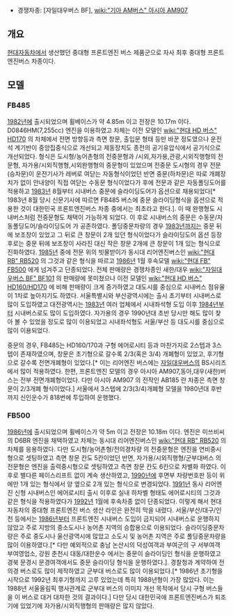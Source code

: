 * 경쟁차종: [자일대우버스 BF], [[wiki:"기아 AM버스" 아시아 AM907]]

== 개요 ==
[[현대자동차]]에서 생산했던 중대형 프론트엔진 버스 제품군으로 자사 최후 중대형 프론트엔진버스 차종이다.

== 모델 ==

=== FB485 ===
[[1982년]]에 출시되었으며 휠베이스가 약 4.85m 이고 전장은 10.17m 이다. D0846HM(7,255cc) 엔진을 이용하였고 차체는 이전 모델인 [[wiki:"현대 HD 버스" HD170]] 의 차체에서 전면 방향등과 측면 창문, 출입문 형태 등만 바꾼 정도였으나 운전석 계기반이 중앙집중식으로 개선되고 제동장치도 종전의 공기유압식에서 공기식으로 개선되었다. 
형식은 도시형/농어촌형의 전중문형과 /시외,자가용,관광,시외직행형의 전문형, 자가용/시외직행형,시외완행형의 중문형이 있었으며 전중문 도시형의 경우 전문(승차문)이 운전기사가 레버로 여닫는 자동형식이었던 반면 중문(하차문)은 따로 개폐장치가 없이 안내양이 직접 여닫는 수동문 형식이었다가 후에 전문과 같은 자동폴딩도어를 적용하고 [[1983년]] 8월부터 시내버스 중문에 슬라이딩도어가 옵션으로 채용되었다[* 1983년 8월 당시 신문기사에 따르면 FB485 버스에 중문 슬라이딩형식을 옵션으로 적용한 것이 대한민국 프론트엔진버스 차종 중에서는 최초라고 한다.]. 이 때 완행형도 시내버스처럼 전중문형도 채택이 가능하게 되었다. 이 후로 시내버스의 중문은 수동문/자동폴딩도어/슬라이딩도어 가 공존하였다. 폴딩중문차량의 경우 [[1983년]]까지는 중문 뒤에 보조창이 있었고 그 뒤로 큰 창문이 2개 있던 형식이었다가 슬라이딩도어 옵션 등장 후로는 중문 뒤에 보조창이 사라진 대신 작은 창문 2개에 큰 창문이 1개 있는 형식으로 진화하였다. [[1985년]] 중에 전문 위의 빗물받이가 동시대 리어엔진버스인 [[wiki:"현대 RB" RB520]] 의 그것과 같은 형식을 따르고 [[1986년]] 1월 후속모델 [[wiki:"현대 FB" FB500]] 에게 넘겨주고 단종되었다.
전체 판매량은 경쟁차종인 새한/대우 [[wiki:"자일대우버스 BF" BF101]] 의 판매량에 못미쳤으나 이전 모델인 [[wiki:"현대 HD 버스" HD160/HD170]] 에 비해 판매량이 크게 증가하였고 대도시를 중심으로 시내버스 점유율이 1차로 높아지기도 하였다. 서울특별시와 부산광역시에는 출시 초기부터 시내버스로 많이 도입하였고 대전광역시는 [[1983년]] 여러 업체에서 시내좌석형 도입 이후 [[1984년]]부터 시내버스로도 많이 도입하였다. 자가용의 경우 1990년대 초반 당시만 해도 많이 찾아 볼 수 있었을 정도로 많이 이용되었고 시내좌석형도 서울/부산 등 대도시를 중심으로 많이 이용되었다.

중문의 경우, FB485는 HD160/170과 구형 에어로시티 등과 마찬가지로 2스텝과 3스텝이 존재하였으며, 창문은 초기형으로 갈수록 2/3(혹은 3/4) 개폐형이 있었고, 후기형으로 갈수록 전면개폐형이 있었다.[* 이는 리어엔진 버스에는 [[자일대우버스]]의 BS시리즈에서 많이 적용하였다. 한편, 프론트엔진 모델의 경우 아시아 AM907,동아,대우(새한)버스는 전부 전면개폐형이었다. 다만 아시아 AM907 의 전작인 AB185 란 차종은 측면 창문이 2/3개폐 형식이었다.] 서울에서 3스텝에 2/3(3/4)개폐형 모델을 1980년대 후반까지 신인운수가 818번에 투입하여 운행했다.

=== FB500 ===
[[1986년]]에 출시되었으며 휠베이스가 약 5m 이고 전장은 10.18m 이다. 엔진은 미쓰비씨의 D6BR 엔진을 채택하였고 차체는 동시대 리어엔진버스인 [[wiki:"현대 RB" RB520]] 의 차체를 응용하였다. 다만 도시형/농어촌형/전의경차량 의 전중문형은 엔진을 연비중시형으로 셋팅하였고 측면 창문 칸도 5칸이었던 반면, 자가용/시외직행형/군부대버스 의 전문형은 엔진을 출력중시형으로 셋팅하였고 측면 창문 칸도 6칸으로 차별화 하였다. 이 후로 별다른 페이스리프트 없이 계속 생산하였고, [[1990년]]에 후면부 차량번호판 등이 위에만 1개 있는 형식에서 양 옆으로 2개 있는 형식으로 변경되었다. [[1991년]] 동사 리어엔진 신형 시내버스인 에어로시티 출시 이후로 실내 하차벨 형태도 에어로시티의 그것과 같은 형식을 적용하였다가 [[1992년]] 1월에 후속차종 없이 단종되었다. 이렇게 해서 현대자동차의 중대형 프론트엔진 버스 생산 라인은 완전히 막을 내렸다. 
서울/부산/대구/인천 등에서는 [[1986년]]부터 프론트엔진 시내버스 도입이 금지되어 시내버스로 운행하지 않았고 주로 지방의 중소도시나 농어촌 지역의 승합용으로 이용되었다. 슬라이딩중문차량은 주로 중도시나 울산광역시에 많았고 소도시 및 농어촌 지역은 주로 폴딩중문차량을 많이 이용하였다.[* 다만 예외적으로 충남 논산시의 덕성여객과 부여군의 구 서부여객 부여영업소, 강원 춘천시 대동/대한운수 에서는 중문이 슬라이딩인 형식을 운행하였고 경북 문경시 문경여객에서도 중문 슬라이딩 형식을 운행하였다.]. 경찰청과 계약하여 전의경 버스로도 많이 제작하였고 군부대 버스로도 많이 이용되었다.[* 1986년 초기형을 시작으로 1992년 최후기형까지 고루 있었는데 특히 1988년형이 가장 많았다. 이는 1988년 서울올림픽 행사관계로 군부대 버스의 이미지 개선 목적에서 당시 구형 버스들을 이 버스로 대거 대차한 것의 결과이다.] 다만 당시 대한민국에 프론트엔진버스가 퇴조기에 있었기에 자가용/시외직행형의 판매량은 많지 않았다.  
